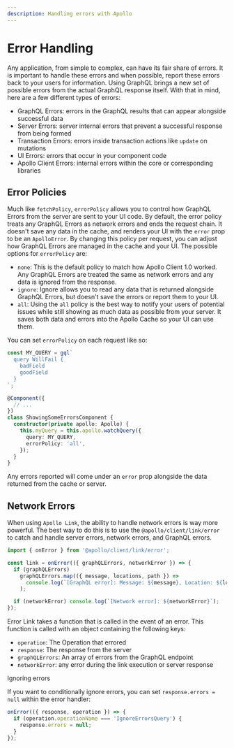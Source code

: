 ```yaml
---
description: Handling errors with Apollo
---
```


# Error Handling

Any application, from simple to complex, can have its fair share of errors. It is important to
handle these errors and when possible, report these errors back to your users for information. Using
GraphQL brings a new set of possible errors from the actual GraphQL response itself. With that in
mind, here are a few different types of errors:

- GraphQL Errors: errors in the GraphQL results that can appear alongside successful data
- Server Errors: server internal errors that prevent a successful response from being formed
- Transaction Errors: errors inside transaction actions like `update` on mutations
- UI Errors: errors that occur in your component code
- Apollo Client Errors: internal errors within the core or corresponding libraries

## Error Policies

Much like `fetchPolicy`, `errorPolicy` allows you to control how GraphQL Errors from the server are
sent to your UI code. By default, the error policy treats any GraphQL Errors as network errors and
ends the request chain. It doesn't save any data in the cache, and renders your UI with the `error`
prop to be an `ApolloError`. By changing this policy per request, you can adjust how GraphQL Errors
are managed in the cache and your UI. The possible options for `errorPolicy` are:

- `none`: This is the default policy to match how Apollo Client 1.0 worked. Any GraphQL Errors are
  treated the same as network errors and any data is ignored from the response.
- `ignore`: Ignore allows you to read any data that is returned alongside GraphQL Errors, but
  doesn't save the errors or report them to your UI.
- `all`: Using the `all` policy is the best way to notify your users of potential issues while still
  showing as much data as possible from your server. It saves both data and errors into the Apollo
  Cache so your UI can use them.

You can set `errorPolicy` on each request like so:

```ts
const MY_QUERY = gql`
  query WillFail {
    badField
    goodField
  }
`;

@Component({
  // ...
})
class ShowingSomeErrorsComponent {
  constructor(private apollo: Apollo) {
    this.myQuery = this.apollo.watchQuery({
      query: MY_QUERY,
      errorPolicy: 'all',
    });
  }
}
```

Any errors reported will come under an `error` prop alongside the data returned from the cache or
server.

## Network Errors

When using `Apollo Link`, the ability to handle network errors is way more powerful. The best way to
do this is to use the `@apollo/client/link/error` to catch and handle server errors, network errors,
and GraphQL errors.

```ts
import { onError } from '@apollo/client/link/error';

const link = onError(({ graphQLErrors, networkError }) => {
  if (graphQLErrors)
    graphQLErrors.map(({ message, locations, path }) =>
      console.log(`[GraphQL error]: Message: ${message}, Location: ${locations}, Path: ${path}`),
    );

  if (networkError) console.log(`[Network error]: ${networkError}`);
});
```

Error Link takes a function that is called in the event of an error. This function is called with an
object containing the following keys:

- `operation`: The Operation that errored
- `response`: The response from the server
- `graphQLErrors`: An array of errors from the GraphQL endpoint
- `networkError`: any error during the link execution or server response

Ignoring errors

If you want to conditionally ignore errors, you can set `response.errors = null` within the error
handler:

```ts
onError(({ response, operation }) => {
  if (operation.operationName === 'IgnoreErrorsQuery') {
    response.errors = null;
  }
});
```
